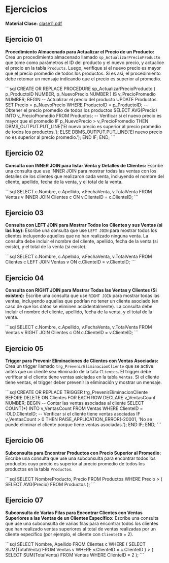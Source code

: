 # Ejercicios
**Material Clase:** [clase11.pdf](/inacap/ti3v22/docs/clase11.pdf)

## Ejercicio 01
**Procedimiento Almacenado para Actualizar el Precio de un Producto:** Crea un procedimiento almacenado llamado `sp_ActualizarPrecioProducto` que tome como parámetros el ID del producto y el nuevo precio, y actualice el precio en la tabla `Products`. Luego, verifique si el nuevo precio es mayor que el precio promedio de todos los productos. Si es así, el procedimiento debe retomar un mensaje indicando que el precio es superior al promedio.

<Solution>
```sql
CREATE OR REPLACE PROCEDURE sp_ActualizarPrecioProducto (
    p_ProductoID NUMBER,
    p_NuevoPrecio NUMBER
) IS
v_PrecioPromedio NUMBER;
BEGIN
    -- Actualizar el precio del producto
    UPDATE Productos
    SET Precio = p_NuevoPrecio
    WHERE ProductoID = p_ProductoID;
    -- Obtener el precio promedio de todos los productos
    SELECT AVG(Precio)
    INTO v_PrecioPromedio
    FROM Productos;
    -- Verificar si el nuevo precio es mayor que el promedio
    IF p_NuevoPrecio > v_PrecioPromedio THEN
        DBMS_OUTPUT.PUT_LINE('El nuevo precio es superior al precio promedio de todos los productos.');
    ELSE
        DBMS_OUTPUT.PUT_LINE('El nuevo precio no es superior al precio promedio.');
    END IF;
END;
```
</Solution>

## Ejercicio 02
**Consulta con INNER JOIN para listar Venta y Detalles de Clientes:** Escribe una consulta que use INNER JOIN para mostrar todas las ventas con los detalles de los clientes que realizaron cada venta, incluyendo el nombre del cliente, apellido, fecha de la venta, y el total de la venta.

<Solution>
```sql
SELECT
    c.Nombre,
    c.Apellido,
    v.FechaVenta,
    v.TotalVenta
FROM Ventas v
INNER JOIN Clientes c ON v.ClienteID = c.ClienteID;
```
</Solution>

## Ejercicio 03
**Consulta con LEFT JOIN para Mostrar Todos los Clientes y sus Ventas (si las hay):** Escribe una consulta que use `LEFT JOIN` para mostrar todos los clientes incluyendo aquellos que no han realizado ninguna venta. La consulta debe incluir el nombre del cliente, apellido, fecha de la venta (si existe), y el total de la venta (si existe).

<Solution>
```sql
SELECT
    c.Nombre,
    c.Apellido,
    v.FechaVenta,
    v.TotalVenta
FROM Clientes c
LEFT JOIN Ventas v ON c.ClienteID = v.ClienteID;
```
</Solution>

## Ejercicio 04
**Consulta con RIGHT JOIN para Mostrar Todas las Ventas y Clientes (Si existen):** Escribe una consulta que use `RIGHT JOIN` para mostrar todas las ventas, incluyendo aquellas que podrían no tener un cliente asociado (en caso de que los datos se eliminen accidentalmente). La consulta debe incluir el nombre del cliente, apellido, fecha de la venta, y el total de la venta.

<Solution>
```sql
SELECT
    c.Nombre,
    c.Apellido,
    v.FechaVenta,
    v.TotalVenta
FROM Ventas v
RIGHT JOIN Clientes c ON c.ClienteID = v.ClienteID;
```
</Solution>

## Ejercicio 05
**Trigger para Prevenir Eliminaciones de Clientes con Ventas Asociadas:** Crea un trigger llamado `trg_PrevenirEliminacionCliente` que se active antes que un cliente sea eliminado de la tata `Clientes`. El trigger debe verificar si el cliente tiene ventas asiciadas en la tabla `Ventas`. Si el cliente tiene ventas, el trigger deber prevenir la eliminación y mostrar un mensaje.

<Solution>
```sql
CREATE OR REPLACE TRIGGER trg_PrevenirEliminacionCliente
BEFORE DELETE ON Clientes
FOR EACH ROW
DECLARE
    v_VentasCount NUMBER;
BEGIN
    -- Contar las ventas asociadas al cliente
    SELECT COUNT(*) INTO v_VentasCount
    FROM Ventas
    WHERE ClienteID = :OLD.ClienteID;
    -- Verificar si el cliente tiene ventas asociadas
    IF v_VentasCount > 0 THEN
        RAISE_APPLICATION_ERROR(-20001, 'No se puede eliminar el cliente porque tiene ventas asociadas.');
    END IF;
END;
```
</Solution>

## Ejercicio 06
**Subconsulta para Encontrar Productos con Precio Superior al Promedio:** Escribe una consulta que use una subconsulta para encontrar todos los productos cuyo precio es superior al precio promedio de todos los productos en la tabla `Productos`.

<Solution>
```sql
SELECT NombreProducto, Precio
FROM Productos
WHERE Precio > (
    SELECT AVG(Precio) 
    FROM Productos
);
```
</Solution>

## Ejercicio 07
**Subconsulta de Varias Filas para Encontrar Clientes con Ventas Superiores a las Ventas de un Clientes Específico:** Escribe una consulta que use una subconsulta de varias filas para encontrar todos los clientes que han realizado ventas superiores al total de ventas realizadas por un cliente específico (por ejemplo, el cliente con `ClienteID` = 2).

<Solution>
```sql
SELECT Nombre, Apellido
FROM Clientes c
WHERE (
    SELECT SUM(TotalVenta)
    FROM Ventas v
    WHERE v.ClienteID = c.ClienteID
) > (
    SELECT SUM(TotalVenta)
    FROM Ventas
    WHERE ClienteID = 2
);
```
</Solution>




